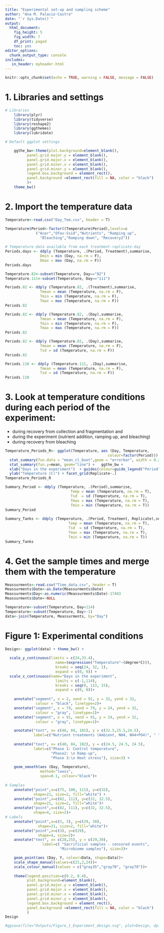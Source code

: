 ```yaml
---
title: "Experimental set-up and sampling scheme"
author: "Ana M. Palacio-Castro"
date: "`r Sys.Date()`"
output:
  html_document:
    fig_height: 5
    fig_width: 7
    df_print: paged
    toc: yes
editor_options:
  chunk_output_type: console
includes:
   in_header: myheader.html
---
```



```r
knitr::opts_chunk$set(echo = TRUE, warning = FALSE, message = FALSE)
```


# 1. Libraries and settings

```r
# Libraries
    library(plyr)
    library(tidyverse)
    library(reshape2)
    library(ggthemes)
    library(lubridate)

# Default ggplot settings

    ggthe_bw<-theme(plot.background=element_blank(),
          panel.grid.major.y = element_blank(),
          panel.grid.major.x = element_blank(),
          panel.grid.minor.x = element_blank(),
          panel.grid.minor.y = element_blank(),
          legend.box.background = element_rect(),
          panel.background =element_rect(fill = NA, color = "black")
          )+
    theme_bw()
```

# 2. Import the temperature data

```r
Temperature<-read.csv("Day_Tem.csv", header = T)

Temperature$Period<-factor((Temperature$Period),levels=c
              ("Acer","Ofav-Ssid","Nutrients", "Ramping up",
                "Bleaching","Ramping down", "Recovery2"))
  
# Temperature data available from each treatment-replicate-day
Periods.days <- ddply (Temperature, .(Period, Treatment),summarise,
                Dmin = min (Day, na.rm = F), 
                Dmax = max (Day, na.rm = F))
Periods.days

Temperature.82<-subset(Temperature, Day=="82")
Temperature.111<-subset(Temperature, Day=="111")

Periods.82 <- ddply (Temperature.82, .(Treatment),summarise,
                Tmean = mean (Temperature, na.rm = F), 
                Tmin = min (Temperature, na.rm = F), 
                Tmax = max (Temperature, na.rm = F))
Periods.82

Periods.82 <- ddply (Temperature.82, .(Day),summarise,
                Tmean = mean (Temperature, na.rm = F), 
                Tmin = min (Temperature, na.rm = F), 
                Tmax = max (Temperature, na.rm = F))
Periods.82

Periods.82 <- ddply (Temperature.82, .(Day),summarise,
                Tmean = mean (Temperature, na.rm = F), 
                Tsd = sd (Temperature, na.rm = F))
Periods.82

Periods.110 <- ddply (Temperature.111, .(Day),summarise,
                Tmean = mean (Temperature, na.rm = F), 
                Tsd = sd (Temperature, na.rm = F))
Periods.110

```

# 3. Look at temperature conditions during each period of the experiment:
* during recovery from collection and fragmentation and 
* during the experiment (nutrient addition, ramping up, and bleaching)
* during recovery from bleaching

```r
Temperature_Periods_R<- ggplot(Temperature, aes (Day, Temperature, 
                                               colour=factor(Period))) +
  stat_summary(fun.data = "mean_cl_boot",geom = "errorbar", width = 0.2 )+
  stat_summary(fun.y=mean, geom="line") +   ggthe_bw +
  xlab("Days in the experiment")  + guides(colour=guide_legend("Period")) +
  ylab("Temperature (C)") + facet_grid(Replicate~.) 
Temperature_Periods_R

Summary_Period <- ddply (Temperature, .(Period),summarise, 
                              Temp = mean (Temperature, na.rm = T),
                              Tsd  = sd (Temperature, na.rm = T), 
                              Tmax = max (Temperature, na.rm = T),
                              Tmin = min (Temperature, na.rm = T))
Summary_Period
  
Summary_Tanks <- ddply (Temperature, .(Period, Treatment, Replicate),summarise, 
                             Temp = mean (Temperature, na.rm = T),
                             Tsd  = sd (Temperature, na.rm = T), 
                             Tmax = max (Temperature, na.rm = T),
                             Tmin = min (Temperature, na.rm = T))
Summary_Tanks
```

# 4. Get the sample times and merge them with the temperature

```r
Meassurments<-read.csv("Time_data.csv", header = T)
Meassurments$Date<-as.Date(Meassurments$Date)
Meassurments$Day<-as.numeric(Meassurments$Date)-17483
Meassurments$Date<-NULL

Temperature<-subset(Temperature, Day<114)
Temperature<-subset(Temperature, Day>-1)
data<-join(Temperature, Meassurments, by="Day")
```

# Figure 1: Experimental conditions

```r

Design<- ggplot(data) + theme_bw() +
  
  scale_y_continuous(limits = c(24,33.4),
                       name=(expression("Temperature"~(degree*C))),
                       breaks = seq(24, 32, 1),  
                       expand = c(0, 0)) +
  scale_x_continuous(name="Days in the experiment",
                       limits = c(-1,114),
                       breaks = seq(0, 113, 15),  
                       expand = c(0, 0))+
  
    annotate("segment", x = 2, xend = 91, y = 32, yend = 32,
              colour = "black", linetype=2)+
    annotate("segment", x = 79, xend = 79, y = 24, yend = 32,
              colour = "gray", linetype=1)+
    annotate("segment", x = 91, xend = 91, y = 24, yend = 32,
              colour = "gray", linetype=1)+

    annotate("text", x= c(46, 84, 101), y = c(32.5,25.5,24.5), 
             label=c("Nutrient treatments (Ambient, NH4, NH4+PO4)", " ", " "), size=3) +
    
    annotate("text", x= c(40, 84, 102), y = c(24.5, 24.5, 24.5), 
             label=c("Phase 1: Control temperature", 
                     "Phase2: \n Ramp-up",
                     "Phase 3:\n Heat stress"), size=3) +
   
    geom_smooth(aes (Day, Temperature),
                method="loess",
                span=0.1, colour="black")+
    
# Samples  
    annotate("point",x=c(75, 100, 111), y=c(32), 
             shape=21, size=2, fill="white") +
    annotate("point",x=c(82, 111), y=c(32, 32.5), 
             shape=21, size=2, fill="white")+
    annotate("point",x=c(82, 111), y=c(32, 32.5), 
             shape=4, size=2)+
# Labels
    annotate("point",x=c(3, 3), y=c(29, 30), 
               shape=21, size=2, fill="white")+
    annotate("point",x=c(3), y=c(29), 
               shape=4, size=2)+
    annotate("text", x= c(28,25), y = c(29,30), 
                 label=c( "Sacrificial samples - censored events",
                         "Microbiome samples"), size=3)+

    geom_point(aes (Day, Y, colour=Data, shape=Data))+
    scale_shape_manual(values=c(21,2,24))+
    scale_colour_manual(values = c("gray35","gray70", "gray70"))+
    
    theme(legend.position=c(0.2, 0.4),
          plot.background=element_blank(),
          panel.grid.major.y = element_blank(),
          panel.grid.major.x = element_blank(),
          panel.grid.minor.x = element_blank(),
          panel.grid.minor.y = element_blank(),
          legend.box.background = element_rect(),
          panel.background =element_rect(fill = NA, color = "black")
          ) 
Design

#ggsave(file="Outputs/Figure_1_Experiment_design.svg", plot=Design, dpi = 300, width=6, height=4)
```
